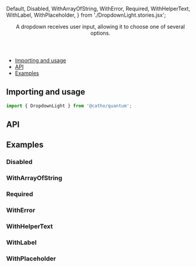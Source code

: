 <!-- Generated with scripts/create-componnent.js -->


  Default,
  Disabled,
  WithArrayOfString,
  WithError,
  Required,
  WithHelperText,
  WithLabel,
  WithPlaceholder,
} from './DropdownLight.stories.jsx';

<Meta title="Forms/DropdownLight" component={DropdownLight}  />

<Header title="DropdownLight">
      A dropdown receives user input, allowing it to choose one of several options.
</Header>

- [Importing and usage](#importing)
- [API](#api)
- [Examples](#examples)


## <a id="importing"></a>Importing and usage

```js
import { DropdownLight } from '@catho/quantum';
```

<Canvas>
  <Story story={Default} />
</Canvas>

## <a id="api"></a>API

<ArgsTable of={DropdownLight} />

## <a id="examples"></a>Examples

### Disabled

<Canvas>
  <Story story={Disabled}/>
</Canvas>

### WithArrayOfString

<Canvas>
  <Story story={WithArrayOfString}/>
</Canvas>

### Required

<Canvas>
  <Story story={Required}/>
</Canvas>

### WithError

<Canvas>
  <Story story={WithError}/>
</Canvas>

### WithHelperText

<Canvas>
  <Story story={WithHelperText}/>
</Canvas>

### WithLabel

<Canvas>
  <Story story={WithLabel}/>
</Canvas>

### WithPlaceholder

<Canvas>
  <Story story={WithPlaceholder}/>
</Canvas>